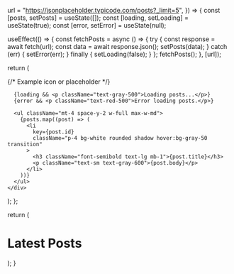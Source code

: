 
  url = "https://jsonplaceholder.typicode.com/posts?_limit=5",
}) => {
  const [posts, setPosts] = useState([]);
  const [loading, setLoading] = useState(true);
  const [error, setError] = useState(null);

  useEffect(() => {
    const fetchPosts = async () => {
      try {
        const response = await fetch(url);
        const data = await response.json();
        setPosts(data);
      } catch (err) {
        setError(err);
      } finally {
        setLoading(false);
      }
    };
    fetchPosts();
  }, [url]);

  return (
    <div className="flex flex-col items-center justify-center p-10">
      <div className="relative w-12 h-12 mb-4">
        {/* Example icon or placeholder */}
        <span className="absolute inset-0 bg-gray-300 rounded-full" />
      </div>

      {loading && <p className="text-gray-500">Loading posts...</p>}
      {error && <p className="text-red-500">Error loading posts.</p>}

      <ul className="mt-4 space-y-2 w-full max-w-md">
        {posts.map((post) => (
          <li
            key={post.id}
            className="p-4 bg-white rounded shadow hover:bg-gray-50 transition"
          >
            <h3 className="font-semibold text-lg mb-1">{post.title}</h3>
            <p className="text-sm text-gray-600">{post.body}</p>
          </li>
        ))}
      </ul>
    </div>
  );
};

  return (
    <div className="min-h-screen bg-gray-100 p-6">
      <h1 className="text-2xl font-bold mb-6">Latest Posts</h1>
      <PostList url="https://jsonplaceholder.typicode.com/posts?_limit=10" />
    </div>
  );
}


